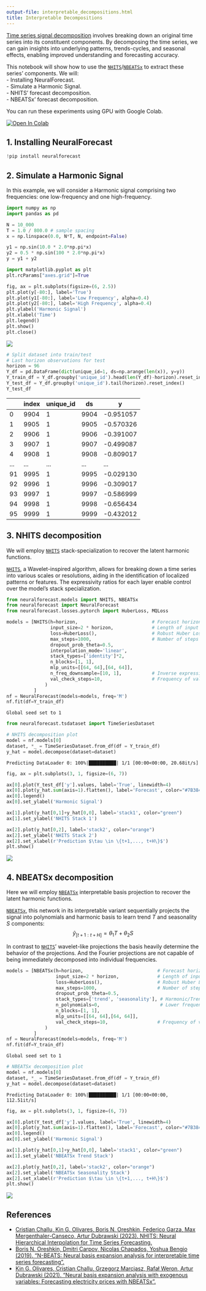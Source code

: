 ```yaml
---
output-file: interpretable_decompositions.html
title: Interpretable Decompositions
---
```



[Time series signal
decomposition](https://en.wikipedia.org/wiki/Decomposition_of_time_series)
involves breaking down an original time series into its constituent
components. By decomposing the time series, we can gain insights into
underlying patterns, trends-cycles, and seasonal effects, enabling
improved understanding and forecasting accuracy.

This notebook will show how to use the
[`NHITS`](https://nixtlaverse.nixtla.io/neuralforecast/models.nhits.html#nhits)/[`NBEATSx`](https://nixtlaverse.nixtla.io/neuralforecast/models.nbeatsx.html#nbeatsx)
to extract these series’ components. We will:<br/> - Installing
NeuralForecast.<br/> - Simulate a Harmonic Signal.<br/> - NHITS’ forecast
decomposition.<br/> - NBEATSx’ forecast decomposition.<br/>

You can run these experiments using GPU with Google Colab.

<a href="https://colab.research.google.com/github/Nixtla/neuralforecast/blob/main/nbs/examples/Signal_Decomposition.ipynb" target="_parent"><img src="https://colab.research.google.com/assets/colab-badge.svg" alt="Open In Colab"/></a>

## 1. Installing NeuralForecast

```python
!pip install neuralforecast
```

## 2. Simulate a Harmonic Signal

In this example, we will consider a Harmonic signal comprising two
frequencies: one low-frequency and one high-frequency.

```python
import numpy as np
import pandas as pd
```


```python
N = 10_000
T = 1.0 / 800.0 # sample spacing
x = np.linspace(0.0, N*T, N, endpoint=False)

y1 = np.sin(10.0 * 2.0*np.pi*x) 
y2 = 0.5 * np.sin(100 * 2.0*np.pi*x)
y = y1 + y2
```


```python
import matplotlib.pyplot as plt
plt.rcParams["axes.grid"]=True
```


```python
fig, ax = plt.subplots(figsize=(6, 2.5))
plt.plot(y[-80:], label='True')
plt.plot(y1[-80:], label='Low Frequency', alpha=0.4)
plt.plot(y2[-80:], label='High Frequency', alpha=0.4)
plt.ylabel('Harmonic Signal')
plt.xlabel('Time')
plt.legend()
plt.show()
plt.close()
```

![](/neuralforecast/docs/tutorials/14_interpretable_decompositions_files/figure-markdown_strict/cell-6-output-1.png)

```python
# Split dataset into train/test
# Last horizon observations for test
horizon = 96
Y_df = pd.DataFrame(dict(unique_id=1, ds=np.arange(len(x)), y=y))
Y_train_df = Y_df.groupby('unique_id').head(len(Y_df)-horizon).reset_index()
Y_test_df = Y_df.groupby('unique_id').tail(horizon).reset_index()
Y_test_df
```

|     | index | unique_id | ds   | y         |
|-----|-------|-----------|------|-----------|
| 0   | 9904  | 1         | 9904 | -0.951057 |
| 1   | 9905  | 1         | 9905 | -0.570326 |
| 2   | 9906  | 1         | 9906 | -0.391007 |
| 3   | 9907  | 1         | 9907 | -0.499087 |
| 4   | 9908  | 1         | 9908 | -0.809017 |
| ... | ...   | ...       | ...  | ...       |
| 91  | 9995  | 1         | 9995 | -0.029130 |
| 92  | 9996  | 1         | 9996 | -0.309017 |
| 93  | 9997  | 1         | 9997 | -0.586999 |
| 94  | 9998  | 1         | 9998 | -0.656434 |
| 95  | 9999  | 1         | 9999 | -0.432012 |

## 3. NHITS decomposition

We will employ
[`NHITS`](https://nixtlaverse.nixtla.io/neuralforecast/models.nhits.html#nhits)
stack-specialization to recover the latent harmonic functions.

[`NHITS`](https://nixtlaverse.nixtla.io/neuralforecast/models.nhits.html#nhits),
a Wavelet-inspired algorithm, allows for breaking down a time series
into various scales or resolutions, aiding in the identification of
localized patterns or features. The expressivity ratios for each layer
enable control over the model’s stack specialization.

```python
from neuralforecast.models import NHITS, NBEATSx
from neuralforecast import NeuralForecast
from neuralforecast.losses.pytorch import HuberLoss, MQLoss
```


```python
models = [NHITS(h=horizon,                           # Forecast horizon
                input_size=2 * horizon,              # Length of input sequence
                loss=HuberLoss(),                    # Robust Huber Loss
                max_steps=1000,                      # Number of steps to train
                dropout_prob_theta=0.5,
                interpolation_mode='linear',
                stack_types=['identity']*2,
                n_blocks=[1, 1],
                mlp_units=[[64, 64],[64, 64]],
                n_freq_downsample=[10, 1],           # Inverse expressivity ratios for NHITS' stacks specialization
                val_check_steps=10,                  # Frequency of validation signal (affects early stopping)
              )
          ]
nf = NeuralForecast(models=models, freq='M')
nf.fit(df=Y_train_df)
```

``` text
Global seed set to 1
```

```python
from neuralforecast.tsdataset import TimeSeriesDataset

# NHITS decomposition plot
model = nf.models[0]
dataset, *_ = TimeSeriesDataset.from_df(df = Y_train_df)
y_hat = model.decompose(dataset=dataset)
```

``` text
Predicting DataLoader 0: 100%|██████████| 1/1 [00:00<00:00, 20.68it/s]
```

```python
fig, ax = plt.subplots(3, 1, figsize=(6, 7))

ax[0].plot(Y_test_df['y'].values, label='True', linewidth=4)
ax[0].plot(y_hat.sum(axis=1).flatten(), label='Forecast', color="#7B3841")
ax[0].legend()
ax[0].set_ylabel('Harmonic Signal')

ax[1].plot(y_hat[0,1]+y_hat[0,0], label='stack1', color="green")
ax[1].set_ylabel('NHITS Stack 1')

ax[2].plot(y_hat[0,2], label='stack2', color="orange")
ax[2].set_ylabel('NHITS Stack 2')
ax[2].set_xlabel(r'Prediction $\tau \in \{t+1,..., t+H\}$')
plt.show()
```

![](/neuralforecast/docs/tutorials/14_interpretable_decompositions_files/figure-markdown_strict/cell-11-output-1.png)

## 4. NBEATSx decomposition

Here we will employ
[`NBEATSx`](https://nixtlaverse.nixtla.io/neuralforecast/models.nbeatsx.html#nbeatsx)
interpretable basis projection to recover the latent harmonic functions.

[`NBEATSx`](https://nixtlaverse.nixtla.io/neuralforecast/models.nbeatsx.html#nbeatsx),
this network in its interpretable variant sequentially projects the
signal into polynomials and harmonic basis to learn trend $T$ and
seasonality $S$ components:
$$\hat{y}_{[t+1:t+H]} = \theta_{1} T + \theta_{2} S$$

In contrast to
[`NHITS`](https://nixtlaverse.nixtla.io/neuralforecast/models.nhits.html#nhits)’
wavelet-like projections the basis heavily determine the behavior of the
projections. And the Fourier projections are not capable of being
immediately decomposed into individual frequencies.

```python
models = [NBEATSx(h=horizon,                           # Forecast horizon
                  input_size=2 * horizon,              # Length of input sequence
                  loss=HuberLoss(),                    # Robust Huber Loss
                  max_steps=1000,                      # Number of steps to train
                  dropout_prob_theta=0.5,
                  stack_types=['trend', 'seasonality'], # Harmonic/Trend projection basis
                  n_polynomials=0,                      # Lower frequencies can be captured by polynomials
                  n_blocks=[1, 1],
                  mlp_units=[[64, 64],[64, 64]],
                  val_check_steps=10,                  # Frequency of validation signal (affects early stopping)
              )
          ]
nf = NeuralForecast(models=models, freq='M')
nf.fit(df=Y_train_df)
```

``` text
Global seed set to 1
```

```python
# NBEATSx decomposition plot
model = nf.models[0]
dataset, *_ = TimeSeriesDataset.from_df(df = Y_train_df)
y_hat = model.decompose(dataset=dataset)
```

``` text
Predicting DataLoader 0: 100%|██████████| 1/1 [00:00<00:00, 112.51it/s]
```

```python
fig, ax = plt.subplots(3, 1, figsize=(6, 7))

ax[0].plot(Y_test_df['y'].values, label='True', linewidth=4)
ax[0].plot(y_hat.sum(axis=1).flatten(), label='Forecast', color="#7B3841")
ax[0].legend()
ax[0].set_ylabel('Harmonic Signal')

ax[1].plot(y_hat[0,1]+y_hat[0,0], label='stack1', color="green")
ax[1].set_ylabel('NBEATSx Trend Stack')

ax[2].plot(y_hat[0,2], label='stack2', color="orange")
ax[2].set_ylabel('NBEATSx Seasonality Stack')
ax[2].set_xlabel(r'Prediction $\tau \in \{t+1,..., t+H\}$')
plt.show()
```

![](/neuralforecast/docs/tutorials/14_interpretable_decompositions_files/figure-markdown_strict/cell-14-output-1.png)

## References

-   [Cristian Challu, Kin G. Olivares, Boris N. Oreshkin, Federico
    Garza, Max Mergenthaler-Canseco, Artur Dubrawski (2023). NHITS:
    Neural Hierarchical Interpolation for Time Series
    Forecasting.](https://arxiv.org/abs/2201.12886)<br/>
-   [Boris N. Oreshkin, Dmitri Carpov, Nicolas Chapados, Yoshua Bengio
    (2019). “N-BEATS: Neural basis expansion analysis for interpretable
    time series forecasting”.](https://arxiv.org/abs/1905.10437)<br/>
-   [Kin G. Olivares, Cristian Challu, Grzegorz Marcjasz, Rafał Weron,
    Artur Dubrawski (2021). “Neural basis expansion analysis with
    exogenous variables: Forecasting electricity prices with
    NBEATSx”.](https://arxiv.org/abs/2104.05522)

